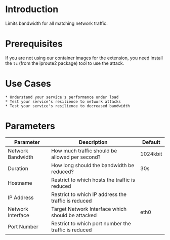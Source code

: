 # Introduction

Limits bandwidth for all matching network traffic.

# Prerequisites

If you are not using our container images for the extension, you need install the `tc` (from the iproute2 package) tool to use the attack.

# Use Cases

    * Understand your service's performance under load
    * Test your service's resilience to network attacks
    * Test your service's resilience to decreased bandwidth

# Parameters

| Parameter         | Description                                          | Default  |
|-------------------|------------------------------------------------------|----------|
| Network Bandwidth | How much traffic should be allowed per second?       | 1024kbit |
| Duration          | How long should the bandwidth be reduced?            | 30s      |
| Hostname          | Restrict to which hosts the traffic is reduced       |          |
| IP Address        | Restrict to which IP address the traffic is reduced  |          |
| Network Interface | Target Network Interface which should be attacked    | eth0     |
| Port Number       | Restrict to which port number the traffic is reduced |          |
